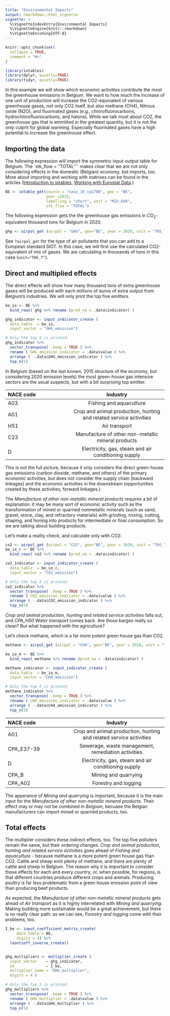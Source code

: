 ```yaml
---
title: "Environmental Impacts"
output: rmarkdown::html_vignette
vignette: >
  %\VignetteIndexEntry{Environmental Impacts}
  %\VignetteEngine{knitr::rmarkdown}
  %\VignetteEncoding{UTF-8}
---
```


```r
knitr::opts_chunk$set(
  collapse = TRUE,
  comment = "#>"
)
```

```r
library(iotables)
library(dplyr, quietly=TRUE)
library(tidyr, quietly=TRUE)
```

In this example we will show which economic activities contribute the most the greenhouse emissions in Belgium.  We want to how much the increase of one unit of production will increase the CO2-equivalent of various greenhouse gases, not only CO2 itself, but also methane (CH4), Nitrous oxide (N2O), and fluorinated gases (e.g., chlorofluorocarbons, hydrochlorofluorocarbons, and halons). While we talk most about CO2, the greenhouse gas that is emmitted in the greatest quantity, but it is not the only culprit for global warming. Especially fluorinated gases have a high potential to increase the greenhouse effect.

## Importing the data

The following expression will import the symmetric input-output table for Belgium.  The `stk_flow = "TOTAL"`` makes clear that we are not only considering effects in the domestic (Belgian) economy, but imports, too. More about importing and working with matrixes can be found in the articles ([Introduction to iotables](https://iotables.dataobservatory.eu/articles/intro.html), [Working with Eurostat Data](https://iotables.dataobservatory.eu/articles/working_with_eurostat.html).)

```r
BE <- iotable_get(source = "naio_10_cp1700", geo = "BE",
                  year =2015, 
                  labelling = "short", unit = "MIO_EUR", 
                  stk_flow = "TOTAL")
```
The following expression gets the the greenhouse gas emissions in $CO_2$-equivalent thousand tons for Belgium in 2020.

```r
ghg <- airpol_get (airpol = "GHG", geo="BE", year = 2020, unit = "THS_T")
```
See `?airpol_get` for the type of air pollutants that you can add to a European standard SIOT.  In this case, we will first use the calculated CO2-equivalent of mix of gases. We are calculating in thousands of tons in this case (`unit="THS_T"`).

## Direct and multiplied effects

The direct effects will show how many thousand tons of extra greenhouse gases will be produced with each millions of euros of extra output from Belgium's industries.  We will only print the top five emitters. 

```r
be_io <- BE %>%
  bind_rows( ghg %>% rename (prod_na = .data$indicator) )

ghg_indicator <- input_indicator_create ( 
  data_table  = be_io,
  input_vector = "GHG_emission")
```

```r
# Only the top 5 is printed: 
ghg_indicator %>%
  vector_transpose( .keep = TRUE ) %>%
  rename ( GHG_emission_indicator = .data$value ) %>%
  arrange ( -.data$GHG_emission_indicator ) %>%
  top_n(5)
```

In Belgium (based on the last known, 2015 structure of the economy, but considering 2020 emission levels) the most green-house gas intensive sectors are the usual suspects, but with a bit surprising top emitter.

| NACE code   | Industry    | 
| :---        |    :----:   | 
| A03         | Fishing and aquaculture   |
| A01         | Crop and animal production, hunting and related service activities    |
| H51         | Air transport |
| C23         | Manufacture of other non-metallic mineral products |
| D           | Electricity, gas, steam and air conditioning supply |

This is not the full picture, because it only considers the direct green-house gas emissions (carbon dioxide, methane, and others) of the primary economic activities, but does not consider the supply chain (backward linkages) and the economic activities in the downstream (opportunities created by these activities, forward linkages.)

The *Manufacture of other non-metallic mineral products* requires a bit of explanation: it may be many sort of economic activity such as the transformation of mined or quarried nonmetallic minerals (such as sand, gravel, stone, clay, and refractory materials) with grinding, mixing, cutting, shaping, and honing into products for intermediate or final consumption. So we are talking about building products.

Let's make a reality check, and calculate only with CO2:

```r
co2 <- airpol_get (airpol = "CO2", geo="BE", year = 2020, unit = "THS_T")
be_io_c <- BE %>%
  bind_rows( co2 %>% rename (prod_na = .data$indicator) )

co2_indicator <- input_indicator_create ( 
  data_table  = be_io_c,
  input_vector = "CO2_emission")

# Only the top 5 is printed: 
co2_indicator %>% 
  vector_transpose( .keep = TRUE ) %>%
  rename ( CO2_emission_indicator = .data$value ) %>%
  arrange ( -.data$CO2_emission_indicator ) %>%
  top_n(5)
```

*Crop and animal production, hunting and related service activities* falls out, and *CPA_H50 Water transport* comes back. Are those barges really so clean? But what happened with the agriculture?

Let's check methane, which is a far more potent green house gas than CO2.

```r
methane <- airpol_get (airpol = "CH4", geo="BE", year = 2020, unit = "THS_T")

be_io_m <- BE %>%
  bind_rows( methane %>% rename (prod_na = .data$indicator) )

methane_indicator <- input_indicator_create ( 
  data_table  = be_io_m,
  input_vector = "CH4_emission")

# Only the top 5 is printed: 
methane_indicator %>% 
  vector_transpose( .keep = TRUE ) %>%
  rename ( CH4_emission_indicator = .data$value ) %>%
  arrange ( -.data$CH4_emission_indicator ) %>%
  top_n(5)
```



| NACE code   | Industry    | 
| :---        |    :----:   | 
| A01         | Crop and animal production, hunting and related service activities    |
| CPA_E37-39  | Sewerage, waste management, remediation activities |
| D           | Electricity, gas, steam and air conditioning supply |
| CPA_B       | Mining and quarrying |
| CPA_A02     | Forestry and logging |


The apperance of *Mining and quarrying* is important, because it is the main input for the *Manufacture of other non-metallic mineral products*. Their effect may or may not be combined *in Belgium*, becuase the Belgian manufacturers can import mined or quarried products, too. 

## Total effects

The multiplier considers these indirect effects, too. The top five polluters remain the same, but their ordering changes. *Crop and animal production, hunting and related service activities* goes ahead of *Fishing and aquaculture* - because methane is a more potent green house gas than CO2. Cattle and sheep emit plenty of methane, and there are plenty of cattle and sheep in Belgium.  The reason why it is important to consider these effects for each and every country, or, when possible, for regions, is that different countries produce different crops and animals. Producing poultry is far less problematic from a green house emission point of view than producing beef products. 

As expected, the *Manufacture of other non-metallic mineral products* gets ahead of *Air transport* as it is highly interrelated with *Mining and quarrying*. Making building more sustainable would be a great achievement, but there is no really clear path: as we can see, *Forestry and logging* come with their problems, too.

```r
I_be <- input_coefficient_matrix_create( 
     data_table = BE, 
     digits = 4) %>%
  leontieff_inverse_create()


ghg_multipliers <- multiplier_create ( 
  input_vector    = ghg_indicator,
  Im              = I_be,
  multiplier_name = "GHG_multiplier", 
  digits = 4 )

# Only the top 5 is printed: 
ghg_multipliers %>%
  vector_transpose( .keep = TRUE ) %>%
  rename ( GHG_multiplier = .data$value ) %>%
  arrange ( -.data$GHG_multiplier ) %>%
  top_n(5)
```

